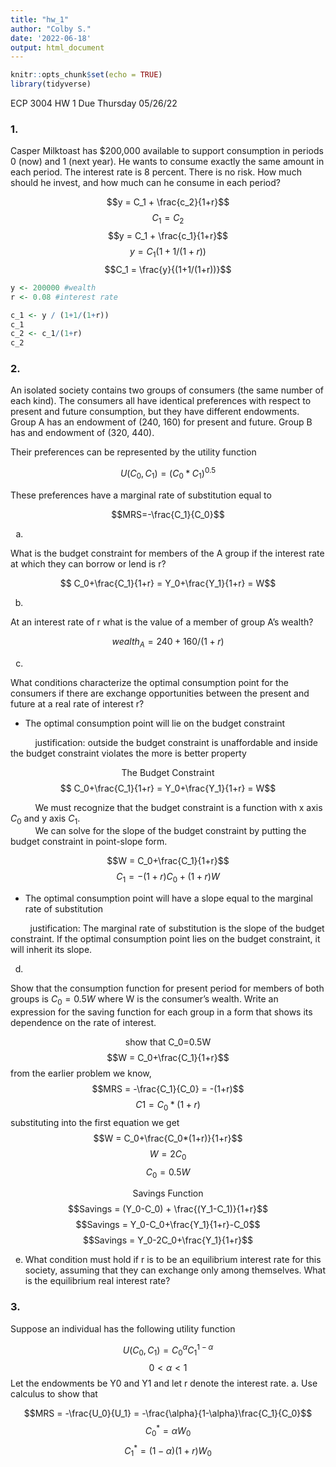```yaml
---
title: "hw_1"
author: "Colby S."
date: '2022-06-18'
output: html_document
---
```


```r
knitr::opts_chunk$set(echo = TRUE)
library(tidyverse)
```

ECP 3004
HW 1
Due Thursday 05/26/22

### 1. 
Casper Milktoast has $200,000 available to support consumption in periods 0 (now)
and 1 (next year). He wants to consume exactly the same amount in each period. The
interest rate is 8 percent. There is no risk. How much should he invest, and how much can
he consume in each period?

$$y = C_1 + \frac{c_2}{1+r}$$
$$C_1 = C_2$$
$$y = C_1 + \frac{c_1}{1+r}$$
$$y = C_1(1+1/(1+r))$$
$$C_1 = \frac{y}{(1+1/(1+r))}$$
```r
y <- 200000 #wealth
r <- 0.08 #interest rate

c_1 <- y / (1+1/(1+r))
c_1
c_2 <- c_1/(1+r)
c_2
```

### 2. 
An isolated society contains two groups of consumers (the same number of each kind).
The consumers all have identical preferences with respect to present and future
consumption, but they have different endowments. Group A has an endowment of (240,
160) for present and future. Group B has and endowment of (320, 440).

Their preferences can be represented by the utility function

$$U(C_0,C_1)=(C_0*C_1)^{0.5}$$

These preferences have a marginal rate of substitution equal to

$$MRS=-\frac{C_1}{C_0}$$

a. 

What is the budget constraint for members of the A group if the interest rate at which
they can borrow or lend is r?

$$ C_0+\frac{C_1}{1+r} = Y_0+\frac{Y_1}{1+r} = W$$

b. 

At an interest rate of r what is the value of a member of group A's wealth?

$$wealth_A = 240 + 160/(1+r)$$

c. 

What conditions characterize the optimal consumption point for the consumers if there
are exchange opportunities between the present and future at a real rate of interest r?

* The optimal consumption point will lie on the budget constraint

|           justification: outside the budget constraint is unaffordable and inside the budget constraint violates the more is better property

$$\text{The Budget Constraint}$$
$$ C_0+\frac{C_1}{1+r} = Y_0+\frac{Y_1}{1+r} = W$$

|           We must recognize that the budget constraint is a function with x axis $C_0$ and y axis $C_1$. 

|           We can solve for the slope of the budget constraint by putting the budget constraint in point-slope form.

$$W =  C_0+\frac{C_1}{1+r}$$
$$C_1 = -(1+r)C_0 + (1+r)W$$


* The optimal consumption point will have a slope equal to the marginal rate of substitution

|         justification: The marginal rate of substitution is the slope of the budget constraint. If the optimal consumption point lies on the budget constraint, it will inherit its slope.


d. 

Show that the consumption function for present period for members of both groups is $C_0=0.5W$ where W is the consumer's wealth. Write an expression for the saving function for each group in a form that shows its dependence on the rate of interest.

$$\text{show that C_0=0.5W}$$
$$W = C_0+\frac{C_1}{1+r}$$
from the earlier problem we know,
$$MRS = -\frac{C_1}{C_0} = -(1+r)$$
$$C1 = C_0*(1+r)$$
substituting into the first equation we get
$$W = C_0+\frac{C_0*(1+r)}{1+r}$$
$$W = 2C_0$$
$$C_0 = 0.5W$$

$$\text{Savings Function}$$
$$Savings = (Y_0-C_0) + \frac{(Y_1-C_1)}{1+r}$$
$$Savings = Y_0-C_0+\frac{Y_1}{1+r}-C_0$$
$$Savings = Y_0-2C_0+\frac{Y_1}{1+r}$$

e. What condition must hold if r is to be an equilibrium interest rate for this society,
assuming that they can exchange only among themselves. What is the equilibrium real
interest rate?


### 3. 
Suppose an individual has the following utility function

$$U(C_0,C_1) = C_0^\alpha C_1^{1-\alpha}$$
$$0<\alpha<1$$
Let the endowments be Y0 and Y1 and let r denote the interest rate.
a. Use calculus to show that

$$MRS = -\frac{U_0}{U_1} = -\frac{\alpha}{1-\alpha}\frac{C_1}{C_0}$$
$$C_0^* = \alpha W_0$$
$$C_1^* = (1-\alpha)(1+r)W_0$$
